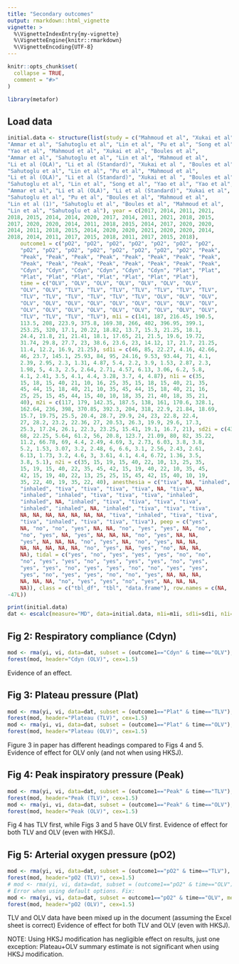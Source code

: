 ```yaml
---
title: "Secondary outcomes"
output: rmarkdown::html_vignette
vignette: >
  %\VignetteIndexEntry{my-vignette}
  %\VignetteEngine{knitr::rmarkdown}
  %\VignetteEncoding{UTF-8}
---
```


```r
knitr::opts_chunk$set(
  collapse = TRUE,
  comment = "#>"
)
```

```r
library(metafor)
```


## Load data
```r
initial.data <- structure(list(study = c("Mahmoud et al", "Xukai et al", "Boules et al", 
"Ammar et al", "Sahutoglu et al", "Lin et al", "Pu et al", "Song et al", 
"Yao et al", "Mahmoud et al", "Xukai et al", "Boules et al", 
"Ammar et al", "Sahutoglu et al", "Lin et al", "Mahmoud et al", 
"Li et al (OLA)", "Li et al (Standard)", "Xukai et al ", "Boules et al", 
"Sahutoglu et al", "Lin et al", "Pu et al", "Mahmoud et al", 
"Li et al (OLA)", "Li et al (Standard)", "Xukai et al ", "Boules et al", 
"Sahutoglu et al", "Lin et al", "Song et al", "Yao et al", "Yao et al", 
"Ammar et al", "Li et al (OLA)", "Li et al (Standard)", "Xukai et al", 
"Sahutoglu et al", "Pu et al", "Boules et al", "Mahmoud et al", 
"Lin et al (1)", "Sahutoglu et al", "Boules et al", "Mahmoud et al", 
"Lin et al", "Sahutoglu et al"), year = c(2017, 2014, 2011, 2021, 
2018, 2015, 2014, 2014, 2020, 2017, 2014, 2011, 2021, 2018, 2015, 
2017, 2020, 2020, 2014, 2011, 2018, 2015, 2014, 2017, 2020, 2020, 
2014, 2011, 2018, 2015, 2014, 2020, 2020, 2021, 2020, 2020, 2014, 
2018, 2014, 2011, 2017, 2015, 2018, 2011, 2017, 2015, 2018), 
    outcome1 = c("pO2", "pO2", "pO2", "pO2", "pO2", "pO2", "pO2", 
    "pO2", "pO2", "pO2", "pO2", "pO2", "pO2", "pO2", "pO2", "Peak", 
    "Peak", "Peak", "Peak", "Peak", "Peak", "Peak", "Peak", "Peak", 
    "Peak", "Peak", "Peak", "Peak", "Peak", "Peak", "Peak", "Peak", 
    "Cdyn", "Cdyn", "Cdyn", "Cdyn", "Cdyn", "Cdyn", "Plat", "Plat", 
    "Plat", "Plat", "Plat", "Plat", "Plat", "Plat", "Plat"), 
    time = c("OLV", "OLV", "OLV", "OLV", "OLV", "OLV", "OLV", 
    "OLV", "OLV", "TLV", "TLV", "TLV", "TLV", "TLV", "TLV", "TLV", 
    "TLV", "TLV", "TLV", "TLV", "TLV", "TLV", "OLV", "OLV", "OLV", 
    "OLV", "OLV", "OLV", "OLV", "OLV", "OLV", "OLV", "OLV", "OLV", 
    "OLV", "OLV", "OLV", "OLV", "OLV", "OLV", "OLV", "OLV", "OLV", 
    "TLV", "TLV", "TLV", "TLV"), m1i = c(141, 187, 216.45, 190.5, 
    113.5, 208, 223.9, 375.8, 169.38, 266, 402, 396.95, 399.1, 
    253.25, 320, 17.1, 20.22, 18.82, 13.7, 15.3, 21.25, 18.1, 
    24.4, 21.8, 21, 21.41, 18.1, 17.65, 21, 21.5, 19.6, 19.72, 
    31.74, 29.8, 27.7, 23, 38.6, 23.6, 23, 14.12, 17, 21.7, 21.25, 
    11.4, 12.2, 16.9, 21.25), sd1i = c(46, 85, 22.27, 4.16, 42.66, 
    46, 23.7, 145.1, 25.93, 84, 95, 24.16, 9.53, 93.44, 71, 4.1, 
    2.39, 2.95, 2.3, 1.31, 4.87, 5.4, 2.2, 3.9, 1.53, 2.87, 2.3, 
    1.98, 5, 4.3, 2.5, 2.64, 2.71, 4.57, 6.13, 3.06, 6.2, 5.8, 
    4.1, 2.41, 3.5, 4.1, 4.4, 3.28, 3.7, 4, 4.87), n1i = c(35, 
    15, 18, 15, 40, 21, 10, 16, 25, 35, 15, 18, 15, 40, 21, 35, 
    45, 44, 15, 18, 40, 21, 10, 35, 45, 44, 15, 18, 40, 21, 16, 
    25, 25, 15, 45, 44, 15, 40, 10, 18, 35, 21, 40, 18, 35, 21, 
    40), m2i = c(117, 179, 142.35, 187.5, 138, 161, 170.6, 328.1, 
    162.64, 236, 398, 370.85, 392.3, 204, 318, 22.9, 21.84, 18.69, 
    15.7, 19.75, 25.5, 20.4, 28.7, 29.9, 24, 23, 22.8, 22.4, 
    27, 28.2, 23.2, 22.36, 27, 20.53, 26.3, 19.9, 29.6, 17.3, 
    25.3, 17.24, 26.1, 22.3, 23.25, 15.41, 19.1, 16.7, 21), sd2i = c(43, 
    68, 22.25, 5.64, 61.2, 56, 20.8, 123.7, 21.09, 80, 82, 35.22, 
    11.2, 66.78, 69, 4.4, 2.49, 4.69, 3, 2.73, 6.03, 3.8, 3.8, 
    5.2, 1.53, 3.07, 3.2, 2.48, 6, 6.6, 3.1, 2.56, 2.43, 2.61, 
    6.13, 1.73, 3.2, 4.6, 3, 3.61, 4.1, 4.4, 6.72, 1.36, 3.5, 
    3.8, 5.1), n2i = c(35, 15, 19, 15, 40, 22, 10, 13, 25, 35, 
    15, 19, 15, 40, 22, 35, 45, 42, 15, 19, 40, 22, 10, 35, 45, 
    42, 15, 19, 40, 22, 13, 25, 25, 15, 45, 42, 15, 40, 10, 19, 
    35, 22, 40, 19, 35, 22, 40), anesthesia = c("tiva", NA, "inhaled", 
    "inhaled", "tiva", "tiva", "tiva", "tiva", NA, "tiva", NA, 
    "inhaled", "inhaled", "tiva", "tiva", "tiva", "inhaled", 
    "inhaled", NA, "inhaled", "tiva", "tiva", "tiva", "tiva", 
    "inhaled", "inhaled", NA, "inhaled", "tiva", "tiva", "tiva", 
    NA, NA, NA, NA, NA, NA, NA, "tiva", "inhaled", "tiva", "tiva", 
    "tiva", "inhaled", "tiva", "tiva", "tiva"), peep = c("yes", 
    NA, "no", "no", "yes", NA, NA, "no", "yes", "yes", NA, "no", 
    "no", "yes", NA, "yes", NA, NA, NA, "no", "yes", NA, NA, 
    "yes", NA, NA, NA, "no", "yes", NA, "no", "yes", NA, NA, 
    NA, NA, NA, NA, NA, "no", "yes", NA, "yes", "no", NA, NA, 
    NA), tidal = c("yes", "no", "yes", "yes", "yes", "no", "no", 
    "no", "yes", "yes", "no", "yes", "yes", "yes", "no", "yes", 
    "yes", "yes", "no", "yes", "yes", "no", "no", "yes", "yes", 
    "yes", "no", "yes", "yes", "no", "no", "yes", NA, NA, NA, 
    NA, NA, NA, "no", "yes", "yes", "no", "yes", NA, NA, NA, 
    NA)), class = c("tbl_df", "tbl", "data.frame"), row.names = c(NA, 
-47L))
```

```r
print(initial.data)
dat <- escalc(measure="MD", data=initial.data, m1i=m1i, sd1i=sd1i, n1i=n1i, m2i=m2i, sd2i=sd2i, n2i=n2i, slab=study)
```


## Fig 2: Respiratory compliance (Cdyn)
```r
mod <- rma(yi, vi, data=dat, subset = (outcome1=="Cdyn" & time=="OLV"), method="PM")
forest(mod, header="Cdyn (OLV)", cex=1.5)
```

Evidence of an effect.

## Fig 3: Plateau pressure (Plat)
```r
mod <- rma(yi, vi, data=dat, subset = (outcome1=="Plat" & time=="TLV"), method="PM")
forest(mod, header="Plateau (TLV)", cex=1.5)
mod <- rma(yi, vi, data=dat, subset = (outcome1=="Plat" & time=="OLV"), method="PM")
forest(mod, header="Plateau (OLV)", cex=1.5)
```

Figure 3 in paper has different headings compared to Figs 4 and 5.
Evidence of effect for OLV only (and not when using HKSJ).

## Fig 4: Peak inspiratory pressure (Peak)
```r
mod <- rma(yi, vi, data=dat, subset = (outcome1=="Peak" & time=="TLV"), method="PM")
forest(mod, header="Peak (TLV)", cex=1.5)
mod <- rma(yi, vi, data=dat, subset = (outcome1=="Peak" & time=="OLV"), method="PM")
forest(mod, header="Peak (OLV)", cex=1.5)
```
Fig 4 has TLV first, while Figs 3 and 5 have OLV first.
Evidence of effect for both TLV and OLV (even with HKSJ).

## Fig 5: Arterial oxygen pressure (pO2)
```r
mod <- rma(yi, vi, data=dat, subset = (outcome1=="pO2" & time=="TLV"), method="PM")
forest(mod, header="pO2 (TLV)", cex=1.5)
# mod <- rma(yi, vi, data=dat, subset = (outcome1=="pO2" & time=="OLV"), method="PM")
# Error when using default options. Fix:
mod <- rma(yi, vi, data=dat, subset = outcome1=="pO2" & time=="OLV", method="PM", control=list(tau2.max=1000))
forest(mod, header="pO2 (OLV)", cex=1.5)
```
TLV and OLV data have been mixed up in the document (assuming the Excel sheet is correct)
Evidence of effect for both TLV and OLV (even with HKSJ).

NOTE: Using HKSJ modification has negligible effect on results, just one exception: Plateau+OLV summary estimate is not significant when using HKSJ modification.
